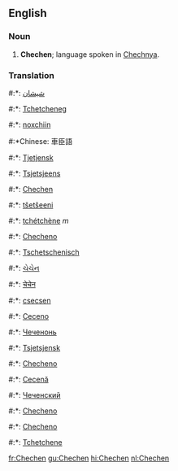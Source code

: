 ==English==

===Noun===

#'''Chechen'''; language spoken in [[Chechnya]].

===Translation===
#:*{{ar}}: [[شيشان]]
#:*{{br}}: [[Tchetcheneg]]
#:*{{ce}}: [[noxchiin]]
#:*Chinese: 車臣語
#:*{{da}}: [[Tjetjensk]]
#:*{{nl}}: [[Tsjetsjeens]]
#:*{{en}}: [[Chechen]]
#:*{{fi}}: [[tšetšeeni]]
#:*{{fr}}: [[tchétchène]] ''m''
#:*{{gl}}: [[Checheno]]
#:*{{de}}: [[Tschetschenisch]]
#:*{{gu}}: [[ચેચેન]]
#:*{{hi}}: [[चेचेन]]
#:*{{hu}}: [[csecsen]]
#:*{{it}}: [[Ceceno]]
#:*{{mdf}}: [[Чеченонь]]
#:*{{no}}: [[Tsjetsjensk]]
#:*{{pt}}: [[Checheno]]
#:*{{ro}}: [[Cecenă]]
#:*{{ru}}: [[Чеченский]]
#:*{{es}}: [[Checheno]]
#:*{{sv}}: [[Checheno]]
#:*{{wa}}: [[Tchetchene]]

[[fr:Chechen]]
[[gu:Chechen]]
[[hi:Chechen]]
[[nl:Chechen]]